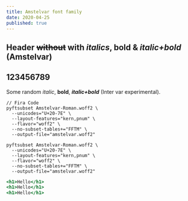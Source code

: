 ```yaml
---
title: Amstelvar font family
date: 2020-04-25
published: true
---
```


## Header ~~without~~ with _italics_, **bold** & **_italic+bold_** (Amstelvar)

## 123456789

Some random _italic_, **bold**, **_italic+bold_** (Inter var experimental). 

```
// Fira Code
pyftsubset Amstelvar-Roman.woff2 \
  --unicodes="U+20-7E" \
  --layout-features="kern,pnum" \
  --flavor="woff2" \
  --no-subset-tables+="FFTM" \
  --output-file="amstelvar.woff2"
```

```shell {3}
pyftsubset Amstelvar-Roman.woff2 \
  --unicodes="U+20-7E" \
  --layout-features="kern,pnum" \
  --flavor="woff2" \
  --no-subset-tables+="FFTM" \
  --output-file="amstelvar.woff2"
```

```jsx live {1}
<h1>Hello</h1>
<h1>Hello</h1>
<h1>Hello</h1>
```
